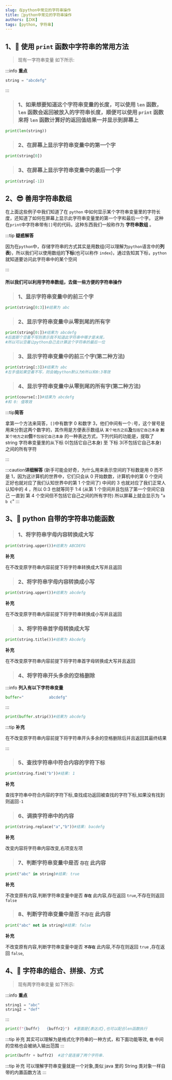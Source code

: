 ```yaml
---
slug: 在python中常见的字符串操作
title: 🔣python中常见的字符串操作
authors: [ZXK]
tags: [python, 字符串]
---
```


<!-- truncate -->

## 1、👀 使用 `print` 函数中字符串的常用方法

> 现有一字符串变量 如下所示:

:::info **重点**

```py
string = "abcdefg"
```

:::

> ### 1、如果想要知道这个字符串变量的长度，可以使用 `len` 函数，`len` 函数会返回被放入的字符串长度，顺便可以使用 `print` 函数 来将 `len` 函数计算好的返回值结果一并显示到屏幕上

```py
print(len(string))
```

> ### 2、在屏幕上显示字符串变量中的第一个字

```py
print(string[0])
```

> ### 3、在屏幕上显示字符串变量中的最后一个字

```py
print(string[-1])
```

## 2、😎 善用字符串数组

在上面这些例子中我们知道了在 `python` 中如何显示某个字符串变量里的字符长度，还知道了如何在屏幕上显示此字符串变量里的第一个字和最后一个字。
这种在`print`中字符串带有`[]`号的代码，这种东西我们一般称作为 **字符串数组** 。

:::tip **疑惑解答**

因为在`python`中，存储字符串的方式其实是用数组(可以理解为`python`语言中的**列表**)，所以我们可以使用数组的**下标**(也可以称作 `index`)，通过告知其下标，`python` 就知道要访问此字符串中的某个空间

:::

#### 所以我们可以利用字符串数组，去做一些方便的字符串操作

> ### 1、显示字符串变量中的前三个字

```py
print(string[0:3])#结果为 abc
```

> ### 2、显示字符串变量中从零到尾的所有字

```py
print(string[0:])#结果为 abcdefg
#后面那个空着不写则表示我不知道此字符串中哪才是末尾，
#所以可以空着让python自己去计算这个字符串的最后一位
```

> ### 3、显示字符串变量中的前三个字(第二种方法)

```py
print(string[:3])#结果为 abc
#左手值如果空着不写，则会被python默认为0所以和0:3等效
```

> ### 4、显示字符串变量中从零到尾的所有字(第二种方法)

```py
print(course[:])#结果为 abcdefg
#和 0: 值等效
```

:::tip**简答**

拿第一个方法来简答，`[]`中有数字 0 和数字 3，他们中间有一个`:`号，这个冒号是用来分割这两个数字的，其作用是方便表示数组从 `某个地方之后`**及**`包括它自己本身` **`到`** `某个地方之前`**但**`不包括它自己本身` 的一种表达方式，下列代码的功能是，提取了 string 字符串变量里的从下标 0(包括它自己本身) 至 下标 3(不包括它自己本身) 之间的所有字符

:::

:::caution**详细解答**
(新手可能会好奇，为什么用来表示空间的下标数是用 0 而不是 1，因为这计算机的世界中，它们只会从 0 开始数数，计算机中的第 0 个空间 正好也就对应了我们认知世界中的第 1 个空间了)
中间的 3 也就对应了我们正常人认知中的 4 ，所以 0:3 也就等同于 1:4 (从第 1 个空间并且包括了第一个空间它自己 一直到 第 4 个空间但不包括它自己之间的所有字符) 所以屏幕上就会显示为 "`a b c`"
:::

## 3、🚀 python 自带的字符串功能函数

> ### 1、将字符串字母内容转换成大写

```py
print(string.upper())#结果为 ABCDEFG
```

**补充**

在不改变原字符串内容前提下将字符串转换成大写并且返回

> ### 2、将字符串字母内容转换成小写

```py
print(string.upper())#结果为 abcdefg
```

**补充**

在不改变原字符串内容前提下将字符串转换成小写并且返回

> ### 3、将字符串首字母转换成大写

```py
print(string.title())#结果为 Abcdefg
```

**补充**

在不改变原字符串内容前提下将字符串首字母转换成大写并且返回

> ### 4、将字符串开头多余的空格删除

:::info **列入有以下字符串变量**

```py
buffer="           abcdefg"
```

:::

```py
print(buffer.strip())#结果为 abcdefg
```

:::tip **补充**

在不改变原字符串内容前提下将字符串开头多余的空格删除后并且返回其最终结果

:::

> ### 5、查找字符串中符合内容的字符下标

```py
print(string.find("b"))#结果: 1
```

**补充**

查找字符串中符合内容的字符下标,查找成功返回被查找的字符下标,如果没有找到则返回`-1`

> ### 6、调换字符串中的内容

```py
print(string.replace("a","b"))#结果: bacdefg
```

**补充**

改变内容将字符串内容改变,右项变左项

> ### 7、判断字符串变量中是否 **`存在`** 此内容

```py
print("abc" in string)#结果: true
```

**补充**

不改变原有内容,判断字符串变量中是否 **`存在`** 此内容,存在返回 `true`,不存在则返回 `false`

> ### 8、判断字符串变量中是否 **`不存在`** 此内容

```py
print("abc" not in string)#结果: false
```

**补充**

不改变原有内容,判断字符串变量中是否 **`不存在`** 此内容,不存在则返回 `true` ,存在返回 `false`,

## 4、🤪 字符串的组合、拼接、方式

> 现有两字符串变量 如下所示:

:::info **重点**

```py
string1 = "abc"
string2 = "def"
```

:::

```py
print(f"{buffr}   {buffr2}")  #里面是{表达式},也可以配合len函数执行
```

:::tip 补充
其实可以理解为是格式化字符串的一种方式，和下面功能等效, **`但`** 中间的空格也会被纳入输出范围
:::

```py
print(buffr + buffr2)  #这个是连接了两个字符串.
```

:::tip 补充
可以理解字符串变量就是一个对象,类似 java 里的 String 类对象一样自带的内置函数方法
:::
